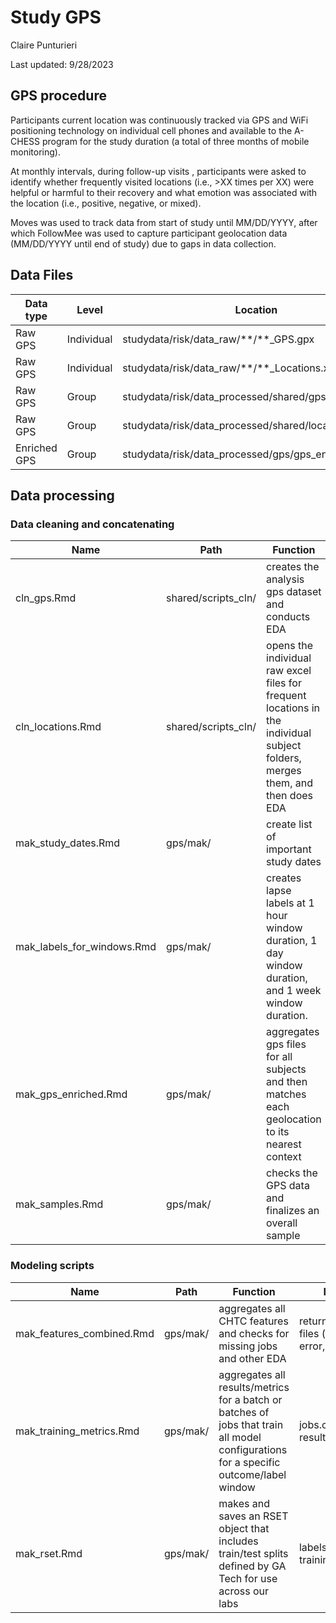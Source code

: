 # Study GPS
Claire Punturieri

Last updated: 9/28/2023

## GPS procedure

Participants current location was continuously tracked via GPS and WiFi positioning technology
on individual cell phones and available to the A-CHESS program for the study duration (a total
of three months of mobile monitoring).

At monthly intervals, during follow-up visits <!--is this true-->, participants were asked to
identify whether frequently visited locations (i.e., >XX times per XX) were helpful or
harmful to their recovery and what emotion was associated with the location (i.e., positive,
negative, or mixed).

Moves was used to track data from start of study until MM/DD/YYYY, after which FollowMee was
used to capture participant geolocation data (MM/DD/YYYY until end of study) due to
gaps in data collection.


## Data Files



| Data type    | Level      | Location                                              |
|--------------|------------|-------------------------------------------------------|
| Raw GPS      | Individual | studydata/risk/data_raw/\*\*/\*\*_GPS.gpx             |
| Raw GPS      | Individual | studydata/risk/data_raw/\*\*/\*\*_Locations.xlsx      |
| Raw GPS      | Group      | studydata/risk/data_processed/shared/gps.csv          |
| Raw GPS      | Group      | studydata/risk/data_processed/shared/locations.csv    |
| Enriched GPS | Group      | studydata/risk/data_processed/gps/gps_enriched.csv.xz |




## Data processing

<!--Scripts are, to the best of my ability, in procedural order-->

### Data cleaning and concatenating


|  Name <img width=250/> | Path  <img width=150/> | Function <img width=400/> | Input     <img width=350/>        | Output  <img width=150/>         |
|--------|------|----------|-------------------|------------------|
| cln_gps.Rmd  | shared/scripts_cln/ | creates the analysis gps dataset and conducts EDA | individual gps data files (studydata/risk/data_raw/\*\*/\*\*_GPS.gpx) | gps.csv, gps.rds |
| cln_locations.Rmd | shared/scripts_cln/ | opens the individual raw excel files for frequent locations in the individual subject folders, merges them, and then does EDA | individual location files (studydata/risk/data_raw/\*\*/\*\*_Locations.xlsx) | locations.csv |
| mak_study_dates.Rmd |  gps/mak/ | create list of important study dates | visit_dates.csv, ema_morning.csv, ema_later.csv | study_dates.csv |
|mak_labels_for_windows.Rmd | gps/mak/ | creates lapse labels at 1 hour window duration, 1 day window duration, and 1 week window duration. | lapses.csv, study_dates.csv | labels_1hour.csv(.xz), labels_1day.csv(.xz), labels 1week.csv(.xz) |
| mak_gps_enriched.Rmd | gps/mak/ | aggregates gps files for all subjects and then matches each geolocation to its nearest context | study_dates.csv, locations.csv, gps.csv | study_dates.csv, locations.csv, gps.csv | gps_enriched.csv(.xz) |
| mak_samples.Rmd | gps/mak/ | checks the GPS data and finalizes an overall sample | study_dates.csv, locations.csv, gps_enriched.csv.xz | # subj with satisfactory/missing data, days of missing GPS |

### Modeling scripts
<!--Not sure of order of these quite yet-->

|  Name <img width=250/> | Path  <img width=150/> | Function <img width=400/> | Input     <img width=350/>        | Output  <img width=150/>         |
|--------|------|----------|-------------------|------------------|
| mak_features_combined.Rmd | gps/mak/ | aggregates all CHTC features and checks for missing jobs and other EDA | returned CHTC files (features, error, out) | features_{WINDOW}.csv |
| mak_training_metrics.Rmd | gps/mak/ | aggregates all results/metrics for a batch or batches of jobs that train all model configurations for a specific outcome/label window | jobs.csv, all result CSVs | model comparisons (?) |
| mak_rset.Rmd | gps/mak/ | makes and saves an RSET object that includes train/test splits defined by GA Tech for use across our labs | labels_05.csv, training_ids.csv | rset.rds |


<!--
Commenting this out for now for sake of cleanliness/organization
Claire's additions for FYP brainstorming

## Preprocessing

(Saeb et al., 2015) preprocessing procedures:
“The first procedure determined whether each GPS location data sample came from a stationary state (eg, working in an office) or a transition state (eg, walking on the street)” – threshold speed set to 1km/h
 
“The second procedure was clustering. We applied clustering only to the data samples in the stationary state. The goal was to identify the places where participants spent most of their time, such as home, workplaces, parks, etc.”

## Feature engineering

### Features relating to location
- N of locations

- Entropy and normalized entropy (n.e. = invariant to # of clusters)
    - High entropy: spending more time in fewer, more consistent locations; low entropy:
    spending more time in a larger number of more varied locations (De Angel et al., 2022)

- Location Variance
    - How varied a participant’s locations are (De Angel et al., 2022)
    
- Zip code/area delineations of income (DC map for ex.)
    *This has always been interesting to be but I need to do more thinking on if
    it would actually add any value to existing data on SES that we have.*

### Features relating to movement
- Distance
    - For example, total distance covered or maximum distance between two locations
    in a given time frame (Canzian and Musolesi, 2015)
    
- Radius of gyration
    - "Used to quantify the coverage area and is defined as the deviation
    from the centroid of places visited in the interval" (Canzian and Musolesi, 2015)
    
- Average Moving Speed

- Mobility Radius

### Features relating to time
- Homestay
    - Amount of time spent at home (De Angel et al., 2022)

- Time at Location

- Transition Time
    - Percentage of time during which a participant was in a non-stationary state (Saeb et al., 2015)

### Features relating to circadian rhythms
- GPS useful for capturing temporal information from location data (Saeb et al., 2015)
    *This sounds really cool in theory, not sure it would actually be that valuable if,
    for example, someone is a homebody.*
    
- Diurnal movements indexes (Lomb-Scargle periodogram; Fraccaro et al., 2019) https://iopscience.iop.org/article/10.3847/1538-4365/aab766 -- apparently useful
    for characterizing periodicity in unevenly sampled data
    
- Sleep regularity index (SRI) https://github.com/mengelhard/sri
    *Chronodisruption as an antecedent to lapsing?*
 

## Analytic techniques
- Geographic information systems (GIS)
    https://mgimond.github.io/Spatial/introGIS.html
- Standard deviational ellipse
- Minimum convex polygon
- Vernal density estimation
- Point pattern analysis
    https://gistbok.ucgis.org/bok-topics/point-pattern-analysis -->

